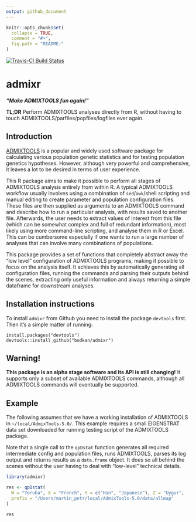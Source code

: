 ```yaml
---
output: github_document
---
```


<!-- README.md is generated from README.Rmd. Please edit that file -->

```r
knitr::opts_chunk$set(
  collapse = TRUE,
  comment = "#>",
  fig.path = "README-"
)
```

[![Travis-CI Build Status](https://travis-ci.org/bodkan/admixr.svg?branch=master)](https://travis-ci.org/bodkan/admixr)

# admixr

_**"Make ADMIXTOOLS fun again!"**_

**TL;DR** Perform ADMIXTOOLS analyses directly from R, without having to
touch ADMIXTOOLS/parfiles/popfiles/logfiles ever again.

## Introduction

[ADMIXTOOLS](http://www.genetics.org/content/192/3/1065) is a popular
and widely used software package for calculating various population
genetic statistics and for testing population genetics hypotheses.
However, although very powerful and comprehensive, it leaves a lot to
be desired in terms of user experience.

This R package aims to make it possible to perform all stages of ADMIXTOOLS
analysis entirely from within R. A typical ADMIXTOOLS workflow usually
involves using a combination of `sed`/`awk`/shell scripting and manual
editing to create parameter and population configuration files. These files
are then supplied as arguments to an ADMIXTOOLS command and describe how to
run  a particular analysis, with results saved to another file. Afterwards,
the user needs to extract values of interest from this file (which can be
somewhat complex and full of redundant information), most likely using
more command-line scripting, and analyse them in R or Excel. This
can be cumbersome especially if one wants to run a large number of analyses
that can involve many combinations of populations.

This package provides a set of functions that completely abstract away the
"low level" configuration of ADMIXTOOLS programs, making it possible to
focus on the analysis itself. It achieves this by automatically
generating all configuration files, running the commands and parsing their
outputs behind the scenes, extracting only useful information and always
returning a simple dataframe for downstream analyses.

## Installation instructions

To install `admixr` from Github you need to install the package `devtools`
first. Then it's a simple matter of running:

```
install.packages("devtools")
devtools::install_github("bodkan/admixr")
```

## Warning!

**This package is an alpha stage software and its API is still changing!**
It supports only a subset of available ADMIXTOOLS commands, although all
ADMIXTOOLS commands will eventually be supported.

## Example

The following assumes that we have a working installation of ADMIXTOOLS in
`~/local/AdmixTools-5.0/`. This example requires a small EIGENSTRAT data set
downloaded for running testing script of the ADMIXTOOLS package.

Note that a single call to the `qpDstat` function generates all required
intermediate config and population files, runs ADMIXTOOLS, parses its log
output and returns results as a `data.frame` object. It does so all behind
the scenes without the user having to deal with "low-level" technical details.

```r
library(admixr)

res <- qpDstat(
  W = "Yoruba", X = "French", Y = c("Han", "Japanese"), Z = "Uygur",
  prefix = "/Users/martin_petr/local/AdmixTools-5.0/data/allmap"
)

res
```
